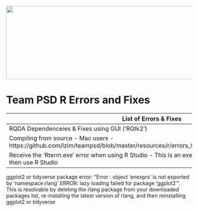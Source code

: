 <img src = "https://github.com/lzim/teampsd/blob/teampsd_style/teampsd_logo/team_psd_logo_sm.png"
     height = "200" width = "600">  
     
# Team PSD R Errors and Fixes

List of Errors & Fixes    |
-----------------   |
RQDA Dependenceies & Fixes using GUI ('RGtk2')    |
Compiling from source - Mac users - https://github.com/lzim/teampsd/blob/master/resources/r/errors_fixes/source%20compiling_mac.Rmd |
Receive the 'Rterm.exe' error when using R Studio - This is an executible file, workaround is to open R, then use R Studio   |
ggplot2 or tidyverse package error: "Error : object ‘enexprs’ is not exported by 'namespace:rlang'
ERROR: lazy loading failed for package ‘ggplot2’". This is resolvable by deleting the rlang package from your downloaded packages list, re-installing the latest version of rlang, and then reinstalling ggplot2 or tidyverse

